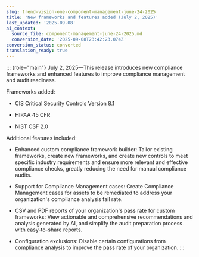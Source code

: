 ```yaml
---
slug: trend-vision-one-component-management-june-24-2025
title: 'New frameworks and features added (July 2, 2025)'
last_updated: '2025-09-08'
ai_context:
  source_file: component-management-june-24-2025.md
  conversion_date: '2025-09-08T23:42:23.074Z'
conversion_status: converted
translation_ready: true
---
```


::: {role="main"}
July 2, 2025—This release introduces new compliance frameworks and enhanced features to improve compliance management and audit readiness.

Frameworks added:

- CIS Critical Security Controls Version 8.1

- HIPAA 45 CFR

- NIST CSF 2.0

Additional features included:

- Enhanced custom compliance framework builder: Tailor existing frameworks, create new frameworks, and create new controls to meet specific industry requirements and ensure more relevant and effective compliance checks, greatly reducing the need for manual compliance audits.

- Support for Compliance Management cases: Create Compliance Management cases for assets to be remediated to address your organization's compliance analysis fail rate.

- CSV and PDF reports of your organization's pass rate for custom frameworks: View actionable and comprehensive recommendations and analysis generated by AI, and simplify the audit preparation process with easy-to-share reports.

- Configuration exclusions: Disable certain configurations from compliance analysis to improve the pass rate of your organization.
:::
